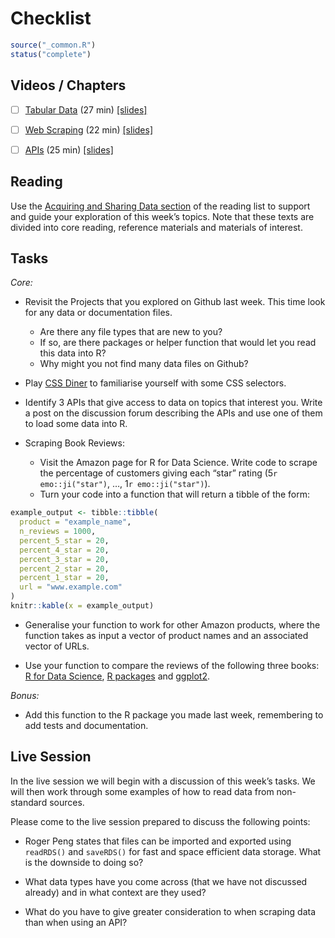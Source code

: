 # Checklist {#data-checklist .unnumbered}

```r
source("_common.R")
status("complete")
```

## Videos / Chapters {.unnumbered}

- [ ] [Tabular Data](https://imperial.cloud.panopto.eu/Panopto/Pages/Viewer.aspx?id=d80e9045-22e7-4a0e-a0fc-af8100d3e727) (27 min) [[slides]](https://github.com/zakvarty/effective-data-science-slides-2022/raw/main/02-01-tabular-data-and-csvs/02-01-tabular-data.pdf)

- [ ] [Web Scraping](https://imperial.cloud.panopto.eu/Panopto/Pages/Viewer.aspx?id=239ba39e-8a06-4e7b-a6c1-af7200f91d2b) (22 min) [[slides]](https://github.com/zakvarty/effective-data-science-slides-2022/raw/main/02-02-webscraping/02-02-web-scraping.pdf)
 
- [ ] [APIs](https://imperial.cloud.panopto.eu/Panopto/Pages/Viewer.aspx?id=e1ed8e4f-cbaa-40c2-8c44-af7200ee2e9f) (25 min) [[slides]](https://github.com/zakvarty/effective-data-science-slides-2022/raw/main/02-03-apis/02-03-apis.pdf)

## Reading {.unnumbered}
Use the [Acquiring and Sharing Data section](#data-reading) of the reading list to support and guide your exploration of this week's topics. Note that these texts are divided into core reading, reference materials and materials of interest. 

## Tasks {.unnumbered}

_Core:_ 

- Revisit the Projects that you explored on Github last week. This time look for any data or documentation files.    
  - Are there any file types that are new to you?
  - If so, are there packages or helper function that would let you read this data into R?
  - Why might you not find many data files on Github?
  
- Play [CSS Diner](https://flukeout.github.io/) to familiarise yourself with some CSS selectors. 

- Identify 3 APIs that give access to data on topics that interest you. Write a post on the discussion forum describing the APIs and use one of them to load some data into R.

- Scraping Book Reviews:
  - Visit the Amazon page for R for Data Science. Write code to scrape the percentage of customers giving each "star" rating (5`r emo::ji("star")`, ..., 1`r emo::ji("star")`).
  - Turn your code into a function that will return a tibble of the form: 
  
```r
example_output <- tibble::tibble(
  product = "example_name",
  n_reviews = 1000,
  percent_5_star = 20,
  percent_4_star = 20,
  percent_3_star = 20,
  percent_2_star = 20,
  percent_1_star = 20,
  url = "www.example.com"
)
knitr::kable(x = example_output)
```

  - Generalise your function to work for other Amazon products, where the function takes as input a vector of product names and an associated vector of URLs.
  
  - Use your function to compare the reviews of the following three books: [R for Data Science](https://www.amazon.com/Data-Science-Transform-Visualize-Model/dp/1491910399/ref=sr_1_1?keywords=r+for+data+science&qid=1674145765&s=books&sprefix=R+for+data+%2Cstripbooks-intl-ship%2C157&sr=1-1), [R packages](https://www.amazon.com/Packages-Organize-Test-Document-Share/dp/1491910593/ref=sr_1_1?crid=XWR8O7WPKZS9&keywords=R+packages&qid=1674145743&s=books&sprefix=r+package%2Cstripbooks-intl-ship%2C158&sr=1-1) and [ggplot2](https://www.amazon.com/ggplot2-Elegant-Graphics-Data-Analysis/dp/331924275X/ref=sr_1_1?crid=24WRUZ93PL2E6&keywords=ggplot2&qid=1674145703&s=books&sprefix=ggplot2%2Cstripbooks-intl-ship%2C190&sr=1-1). 
  
_Bonus:_

- Add this function to the R package you made last week, remembering to add tests and documentation.
  
## Live Session {.unnumbered}

In the live session we will begin with a discussion of this week's tasks. We will then work through some examples of how to read data from non-standard sources. 


Please come to the live session prepared to discuss the following points: 

- Roger Peng states that files can be imported and exported using `readRDS()` and `saveRDS()` for fast and space efficient data storage. What is the downside to doing so?

- What data types have you come across (that we have not discussed already) and in what context are they used?

- What do you have to give greater consideration to when scraping data than when using an API?
 

